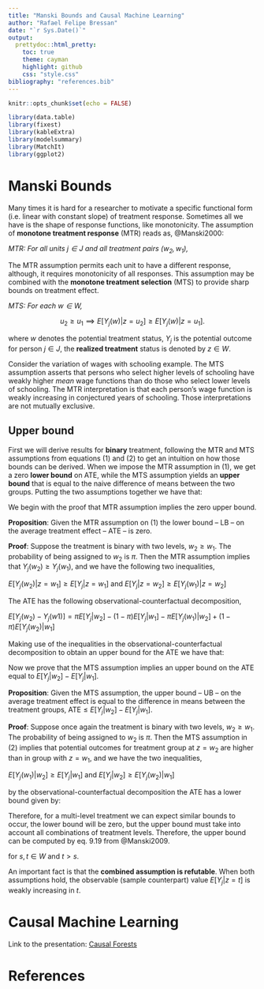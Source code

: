 ```yaml
---
title: "Manski Bounds and Causal Machine Learning"
author: "Rafael Felipe Bressan"
date: "`r Sys.Date()`"
output: 
  prettydoc::html_pretty:
    toc: true
    theme: cayman
    highlight: github
    css: "style.css"
bibliography: "references.bib"
---
```


<script type="text/x-mathjax-config">
MathJax.Hub.Config({
  TeX: { 
      equationNumbers: { 
            autoNumber: "all",
            formatNumber: function (n) {return n}
      } 
  }
});
</script>


```r
knitr::opts_chunk$set(echo = FALSE)
```

```r
library(data.table)
library(fixest)
library(kableExtra)
library(modelsummary)
library(MatchIt)
library(ggplot2)
```

# Manski Bounds 

Many times it is hard for a researcher to motivate a specific functional form (i.e. linear with constant slope) of treatment response. Sometimes all we have is the shape of response functions, like monotonicity. The assumption of **monotone treatment response** (MTR) reads as, @Manski2000:

_MTR: For all units $j \in J$ and all treatment pairs $(w_2, w_1)$,_

\begin{equation}
w_2\geq w_1\implies Y_j(w_2)\geq Y_j(w_1). 
\end{equation}

The MTR assumption permits each unit to have a different response, although, it requires monotonicity of all responses. This assumption may be combined with the **monotone treatment selection** (MTS) to provide sharp bounds on treatment effect. 

_MTS: For each $w \in W$,_

$$
\begin{equation}
u_2\geq u_1\implies E[Y_j(w)|z=u_2]\geq E[Y_j(w)|z=u_1].
\end{equation}
$$

where $w$ denotes the potential treatment status, $Y_j$ is the potential outcome for person $j \in J$, the **realized treatment** status is denoted by $z\in W$. 

Consider the variation of wages with schooling example. The MTS assumption asserts that persons who select higher levels of schooling have weakly higher _mean_ wage functions than do those who select lower levels of schooling. The MTR interpretation is that each person's wage function is weakly increasing in conjectured years of schooling. Those interpretations are not mutually exclusive.

## Upper bound

First we will derive results for **binary** treatment, following the MTR and MTS assumptions from equations (1) and (2) to get an intuition on how those bounds can be derived. When we impose the MTR assumption in (1), we get a zero **lower bound** on ATE, while the MTS assumption yields an **upper bound** that is equal to the naive difference of means between the two groups. Putting the two assumptions together we have that:

\begin{equation}
  0\leq\text{ATE}\leq E[Y_j|z=w_2]-E[Y_j|z=w_1]
\end{equation}

We begin with the proof that MTR assumption implies the zero upper bound.

**Proposition**: Given the MTR assumption on (1) the lower bound -- LB -- on the average treatment effect -- ATE -- is zero.


**Proof**: Suppose the treatment is binary with two levels, $w_2\geq w_1$. The probability of being assigned to $w_2$ is $\pi$. Then the MTR assumption implies that $Y_j(w_2)\geq Y_j(w_1)$, and we have the following two inequalities,

$E[Y_j(w_2)|z=w_1]\geq E[Y_j|z=w_1]$ and $E[Y_j|z=w_2]\geq E[Y_j(w_1)|z=w_2]$

The ATE has the following observational-counterfactual decomposition,

$E[Y_j(w_2)-Y_j(w1)]=\pi E[Y_j|w_2]-(1-\pi)E[Y_j|w_1]-\pi E[Y_j(w_1)|w_2]+(1-\pi)E[Y_j(w_2)|w_1]$
  
Making use of the inequalities in the observational-counterfactual decomposition to obtain an upper bound for the ATE we have that:
  
\begin{align*}
    \text{ATE}=E[Y_j(w_2)-Y_j(w1)]&\geq\pi E[Y_j|w_2]-(1-\pi)E[Y_j|w_1]-\pi E[Y_j|w_2]+(1-\pi)E[Y_j|w_1]\\
    &\geq 0
\end{align*}

$$\tag*{$\blacksquare$}$$


Now we prove that the MTS assumption implies an upper bound on the ATE equal to $E[Y_j|w_2]-E[Y_j|w_1]$.


**Proposition**: Given the MTS assumption, the upper bound -- UB -- on the average treatment effect is equal to the difference in means between the treatment groups, $\text{ATE}\leq E[Y_j|w_2]-E[Y_j|w_1]$.


**Proof**: Suppose once again the treatment is binary with two levels, $w_2\geq w_1$. The probability of being assigned to $w_2$ is $\pi$. Then the MTS assumption in (2) implies that potential outcomes for treatment group at $z=w_2$ are higher than in group with $z=w_1$, and we have the two inequalities,

$E[Y_j(w_1)|w_2]\geq E[Y_j|w_1]$ and $E[Y_j|w_2]\geq E[Y_j(w_2)|w_1]$
  
by the observational-counterfactual decomposition the ATE has a lower bound given by:
  
\begin{align*}
    \text{ATE}=E[Y_j(w_2)-Y_j(w1)]&=\pi E[Y_j|w_2]-(1-\pi)E[Y_j|w_1]+(1-\pi) E[Y_j(w_2)|w_1] -\pi E[Y_j(w_1)|w_2]\\
    &\leq E[Y_j|w_2]-E[Y_j|w_1]
\end{align*}

$$\tag*{$\blacksquare$}$$

Therefore, for a multi-level treatment we can expect similar bounds to occur, the lower bound will be zero, but the upper bound must take into account all combinations of treatment levels. Therefore, the upper bound can be computed by eq. 9.19 from @Manski2009.

\begin{align}
\Delta(s, t)\leq &\sum_{t^\prime>t}E(y|z=t^\prime)P(z=t^\prime)+E(y|z=t)P(z\leq t)\nonumber\\
&-\sum_{s^\prime < s}E(y|z=s^\prime)P(z=s^\prime)-E(y|z=s)P(z\geq s)
\end{align}

for $s, t \in W$ and $t>s$.

An important fact is that the **combined assumption is refutable**. When both assumptions hold, the observable (sample counterpart) value $E[Y_j|z=t]$ is weakly increasing in $t$. 

# Causal Machine Learning

Link to the presentation: [Causal Forests](https://rfbressan.github.io/eesp_machine_learning/CausalForest.html#1)

# References